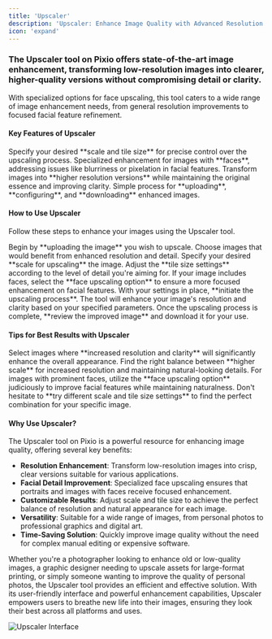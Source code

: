 ---
title: 'Upscaler'
description: 'Upscaler: Enhance Image Quality with Advanced Resolution Scaling'
icon: 'expand'
---

### The Upscaler tool on Pixio offers state-of-the-art image enhancement, transforming low-resolution images into clearer, higher-quality versions without compromising detail or clarity.

With specialized options for face upscaling, this tool caters to a wide range of image enhancement needs, from general resolution improvements to focused facial feature refinement.

#### Key Features of Upscaler
<CardGroup cols={2}>
  <Card title="Customizable Scaling" icon="arrows-alt">
    Specify your desired **scale and tile size** for precise control over the upscaling process.
  </Card>
  <Card title="Face Upscaling Option" icon="user">
    Specialized enhancement for images with **faces**, addressing issues like blurriness or pixelation in facial features.
  </Card>
  <Card title="High-Quality Output" icon="image">
    Transform images into **higher resolution versions** while maintaining the original essence and improving clarity.
  </Card>
  <Card title="User-Friendly Interface" icon="mouse-pointer">
    Simple process for **uploading**, **configuring**, and **downloading** enhanced images.
  </Card>
</CardGroup>

#### How to Use Upscaler

Follow these steps to enhance your images using the Upscaler tool.

<AccordionGroup>
  <Accordion title="Step 1: Upload Your Image" icon="upload">
    Begin by **uploading the image** you wish to upscale. Choose images that would benefit from enhanced resolution and detail.
  </Accordion>
  <Accordion title="Step 2: Enter Scale and Tile Size" icon="sliders">
    Specify your desired **scale for upscaling** the image. Adjust the **tile size settings** according to the level of detail you're aiming for.
  </Accordion>
  <Accordion title="Step 3: Opt for Face Upscaling (If Needed)" icon="user-plus">
    If your image includes faces, select the **face upscaling option** to ensure a more focused enhancement on facial features.
  </Accordion>
  <Accordion title="Step 4: Start Upscaling" icon="play">
    With your settings in place, **initiate the upscaling process**. The tool will enhance your image's resolution and clarity based on your specified parameters.
  </Accordion>
  <Accordion title="Step 5: Download Your Enhanced Image" icon="download">
    Once the upscaling process is complete, **review the improved image** and download it for your use.
  </Accordion>
</AccordionGroup>

#### Tips for Best Results with Upscaler

<AccordionGroup>
  <Accordion title="Choose Appropriate Images" icon="image">
    Select images where **increased resolution and clarity** will significantly enhance the overall appearance.
  </Accordion>
  <Accordion title="Balance Scale and Detail" icon="balance-scale">
    Find the right balance between **higher scale** for increased resolution and maintaining natural-looking details.
  </Accordion>
  <Accordion title="Use Face Upscaling Wisely" icon="user-shield">
    For images with prominent faces, utilize the **face upscaling option** judiciously to improve facial features while maintaining naturalness.
  </Accordion>
  <Accordion title="Experiment with Settings" icon="flask">
    Don't hesitate to **try different scale and tile size settings** to find the perfect combination for your specific image.
  </Accordion>
</AccordionGroup>

#### Why Use Upscaler?

The Upscaler tool on Pixio is a powerful resource for enhancing image quality, offering several key benefits:

- **Resolution Enhancement**: Transform low-resolution images into crisp, clear versions suitable for various applications.
- **Facial Detail Improvement**: Specialized face upscaling ensures that portraits and images with faces receive focused enhancement.
- **Customizable Results**: Adjust scale and tile size to achieve the perfect balance of resolution and natural appearance for each image.
- **Versatility**: Suitable for a wide range of images, from personal photos to professional graphics and digital art.
- **Time-Saving Solution**: Quickly improve image quality without the need for complex manual editing or expensive software.

Whether you're a photographer looking to enhance old or low-quality images, a graphic designer needing to upscale assets for large-format printing, or simply someone wanting to improve the quality of personal photos, the Upscaler tool provides an efficient and effective solution. With its user-friendly interface and powerful enhancement capabilities, Upscaler empowers users to breathe new life into their images, ensuring they look their best across all platforms and uses.

![Upscaler Interface](https://docs.myapps.ai/storage/page_media/ce40b9bc-26ff-463f-a410-18a747dfa792.png)
